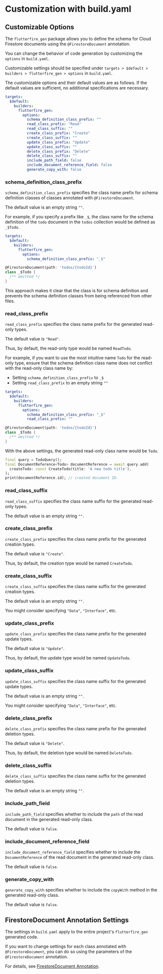 # Customization with build.yaml

## Customizable Options

The `flutterfire_gen` package allows you to define the schema for Cloud Firestore documents using the `@FirestoreDocument` annotation.

You can change the behavior of code generation by customizing the `options` in `build.yaml`.

Customizable settings should be specified under `targets > $default > builders > flutterfire_gen > options` in `build.yaml`.

The customizable options and their default values are as follows. If the default values are sufficient, no additional specifications are necessary.

```yaml title="build.yaml"
targets:
  $default:
    builders:
      flutterfire_gen:
        options:
          schema_definition_class_prefix: ""
          read_class_prefix: "Read"
          read_class_suffix: ""
          create_class_prefix: "Create"
          create_class_suffix: ""
          update_class_prefix: "Update"
          update_class_suffix: ""
          delete_class_prefix: "Delete"
          delete_class_suffix: ""
          include_path_field: false
          include_document_reference_field: false
          generate_copy_with: false
```

### schema_definition_class_prefix

`schema_definition_class_prefix` specifies the class name prefix for schema definition classes of classes annotated with `@FirestoreDocument`.

The default value is an empty string `""`.

For example, if you specify a prefix like `_$`, the class name for the schema definition of the `todo` document in the `todos` collection would be defined as `_$Todo`.

```yaml title="build.yaml"
targets:
  $default:
    builders:
      flutterfire_gen:
        options:
          schema_definition_class_prefix: "_$"
```

```dart title="todo.dart"
@FirestoreDocument(path: 'todos/{todoId}')
class _$Todo {
  /** omitted */
}
```

This approach makes it clear that the class is for schema definition and prevents the schema definition classes from being referenced from other files.

### read_class_prefix

`read_class_prefix` specifies the class name prefix for the generated read-only types.

The default value is `"Read"`.

Thus, by default, the read-only type would be named `ReadTodo`.

For example, if you want to use the most intuitive name `Todo` for the read-only type, ensure that the schema definition class name does not conflict with the read-only class name by:

- Setting `schema_definition_class_prefix` to `_$`
- Setting `read_class_prefix` to an empty string `""`

```yaml title="build.yaml"
targets:
  $default:
    builders:
      flutterfire_gen:
        options:
          schema_definition_class_prefix: "_$"
          read_class_prefix: ""
```

```dart title="todo.dart"
@FirestoreDocument(path: 'todos/{todoId}')
class _$Todo {
  /** omitted */
}
```

With the above settings, the generated read-only class name would be `Todo`.

```dart
final query = TodoQuery();
final DocumentReference<Todo> documentReference = await query.add(
  createTodo: const CreateTodo(title: 'A new todo title'),
);
print(documentReference.id); // created document ID.
```

### read_class_suffix

`read_class_suffix` specifies the class name suffix for the generated read-only types.

The default value is an empty string `""`.

### create_class_prefix

`create_class_prefix` specifies the class name prefix for the generated creation types.

The default value is `"Create"`.

Thus, by default, the creation type would be named `CreateTodo`.

### create_class_suffix

`create_class_suffix` specifies the class name suffix for the generated creation types.

The default value is an empty string `""`.

You might consider specifying `"Data"`, `"Interface"`, etc.

### update_class_prefix

`update_class_prefix` specifies the class name prefix for the generated update types.

The default value is `"Update"`.

Thus, by default, the update type would be named `UpdateTodo`.

### update_class_suffix

`update_class_suffix` specifies the class name suffix for the generated update types.

The default value is an empty string `""`.

You might consider specifying `"Data"`, `"Interface"`, etc.

### delete_class_prefix

`delete_class_prefix` specifies the class name prefix for the generated deletion types.

The default value is `"Delete"`.

Thus, by default, the deletion type would be named `DeleteTodo`.

### delete_class_suffix

`delete_class_suffix` specifies the class name suffix for the generated deletion types.

The default value is an empty string `""`.

### include_path_field

`include_path_field` specifies whether to include the `path` of the read document in the generated read-only class.

The default value is `false`.

### include_document_reference_field

`include_document_reference_field` specifies whether to include the `DocumentReference` of the read document in the generated read-only class.

The default value is `false`.

### generate_copy_with

`generate_copy_with` specifies whether to include the `copyWith` method in the generated read-only class.

The default value is `false`.

## FirestoreDocument Annotation Settings

The settings in `build.yaml` apply to the entire project's `flutterfire_gen` generated code.

If you want to change settings for each class annotated with `@FirestoreDocument`, you can do so using the parameters of the `@FirestoreDocument` annotation.

For details, see [FirestoreDocument Annotation](/firestore-document-annotation).
